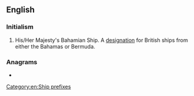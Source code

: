 ==English==
{{wikipedia|Her Majesty's Ship}}

===Initialism===
{{rfc-header|Initialism}}
{{head|en|initialism}}
# His/Her Majesty's Bahamian Ship. A [[designation]] for British ships from either the Bahamas or Bermuda.

===Anagrams===
* {{anagrams|en|HBMS|SMBH}}

[[Category:en:Ship prefixes]]